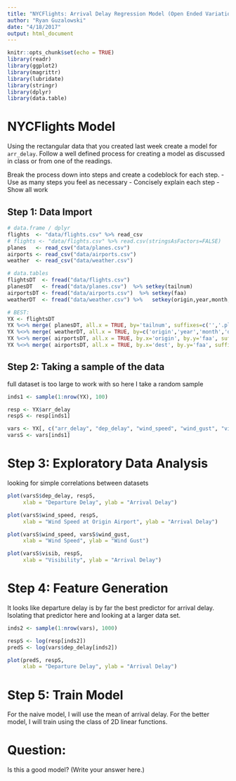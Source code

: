 ```yaml
---
title: "NYCFlights: Arrival Delay Regression Model (Open Ended Variation)"
author: "Ryan Guzalowski"
date: "4/18/2017"
output: html_document
---
```


```r
knitr::opts_chunk$set(echo = TRUE)
library(readr)
library(ggplot2)
library(magrittr)
library(lubridate)
library(stringr)
library(dplyr)
library(data.table)
```

# NYCFlights Model

Using the rectangular data that you created last week create a model for `arr_delay`. Follow a well defined process for creating a model as discussed in class or from one of the readings. 

Break the process down into steps and create a codeblock for each step. 
 - Use as many steps you feel as necessary
 - Concisely explain each step 
 - Show all work


## Step 1: Data Import 

```r

# data.frame / dplyr
flights  <- "data/flights.csv" %>% read_csv 
# flights <- "data/flights.csv" %>% read.csv(stringsAsFactors=FALSE)
planes   <- read_csv("data/planes.csv")
airports <- read_csv("data/airports.csv") 
weather  <- read_csv("data/weather.csv")

# data.tables
flightsDT  <- fread("data/flights.csv") 
planesDT   <- fread("data/planes.csv")  %>% setkey(tailnum)
airportsDT <- fread("data/airports.csv")  %>% setkey(faa) 
weatherDT  <- fread("data/weather.csv") %>%   setkey(origin,year,month,day,hour)

# BEST:
YX <- flightsDT 
YX %<>% merge( planesDT, all.x = TRUE, by='tailnum', suffixes=c('','.pl') )
YX %<>% merge( weatherDT, all.x = TRUE, by=c('origin','year','month','day','hour'), suffixes=c('','.we') )
YX %<>% merge( airportsDT, all.x = TRUE, by.x='origin', by.y='faa', suffixes=c('','.orig') )
YX %<>% merge( airportsDT, all.x = TRUE, by.x='dest', by.y='faa', suffixes=c('','.dest') )

```

## Step 2: Taking a sample of the data

full dataset is too large to work with so here I take a random sample

```r

inds1 <- sample(1:nrow(YX), 100)

resp <- YX$arr_delay
respS <- resp[inds1]

vars <- YX[, c("arr_delay", "dep_delay", "wind_speed", "wind_gust", "visib")]
varsS <- vars[inds1]

```

# Step 3: Exploratory Data Analysis

looking for simple correlations between datasets

```r

plot(varsS$dep_delay, respS,
     xlab = "Departure Delay", ylab = "Arrival Delay")

plot(varsS$wind_speed, respS,
     xlab = "Wind Speed at Origin Airport", ylab = "Arrival Delay")

plot(varsS$wind_speed, varsS$wind_gust,
     xlab = "Wind Speed", ylab = "Wind Gust")

plot(varsS$visib, respS,
     xlab = "Visibility", ylab = "Arrival Delay")


```

# Step 4: Feature Generation

It looks like departure delay is by far the best predictor for arrival delay. Isolating that predictor here and looking at a larger data set.

```r
inds2 <- sample(1:nrow(vars), 1000)

respS <- log(resp[inds2])
predS <- log(vars$dep_delay[inds2])

plot(predS, respS,
     xlab = "Departure Delay", ylab = "Arrival Delay")

```
# Step 5: Train Model

For the naive model, I will use the mean of arrival delay. For the better model, I will train using the class of 2D linear functions.

# Question:

Is this a good model?  (Write your answer here.)

